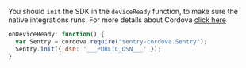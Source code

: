 You should `init` the SDK in the `deviceReady` function, to make sure the native integrations runs. For more details about Cordova [click here](/platforms/javascript/cordova/)

```javascript
onDeviceReady: function() {
  var Sentry = cordova.require("sentry-cordova.Sentry");
  Sentry.init({ dsn: '___PUBLIC_DSN___' });
}
```
